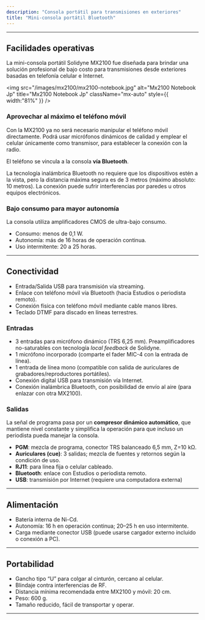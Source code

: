 ```yaml
---
description: "Consola portátil para transmisiones en exteriores"
title: "Mini-consola portátil Bluetooth"
---
```


---

## Facilidades operativas

La mini-consola portátil Solidyne MX2100 fue diseñada para brindar una solución profesional de bajo costo para transmisiones desde exteriores basadas en telefonía celular e Internet.

<img
  src="/images/mx2100/mx2100-notebook.jpg"
  alt="Mx2100 Notebook Jp"
  title="Mx2100 Notebook Jp"
  className="mx-auto"
  style={{ width:"81%" }}
/>

### Aprovechar al máximo el teléfono móvil

Con la MX2100 ya no será necesario manipular el teléfono móvil directamente. Podrá usar micrófonos dinámicos de calidad y emplear el celular únicamente como transmisor, para establecer la conexión con la radio.

El teléfono se vincula a la consola **vía Bluetooth**.

<Note>
  La tecnología inalámbrica Bluetooth no requiere que los dispositivos estén a la vista, pero la distancia máxima segura es de 3 metros (máximo absoluto: 10 metros). La conexión puede sufrir interferencias por paredes u otros equipos electrónicos.
</Note>

### Bajo consumo para mayor autonomía

La consola utiliza amplificadores CMOS de ultra-bajo consumo.

- Consumo: menos de 0,1 W.
- Autonomía: más de 16 horas de operación continua.
- Uso intermitente: 20 a 25 horas.

---

## Conectividad

- Entrada/Salida USB para transmisión vía streaming.
- Enlace con teléfono móvil vía Bluetooth (hacia Estudios o periodista remoto).
- Conexión física con teléfono móvil mediante cable manos libres.
- Teclado DTMF para discado en líneas terrestres.

### Entradas

- 3 entradas para micrófono dinámico (TRS 6,25 mm). Preamplificadores no-saturables con tecnología _local feedback_ de Solidyne.
- 1 micrófono incorporado (comparte el fader MIC-4 con la entrada de línea).
- 1 entrada de línea mono (compatible con salida de auriculares de grabadores/reproductores portátiles).
- Conexión digital USB para transmisión vía Internet.
- Conexión inalámbrica Bluetooth, con posibilidad de envío al aire (para enlazar con otra MX2100).

### Salidas

La señal de programa pasa por un **compresor dinámico automático**, que mantiene nivel constante y simplifica la operación para que incluso un periodista pueda manejar la consola.

- **PGM**: mezcla de programa, conector TRS balanceado 6,5 mm, Z=10 kΩ.
- **Auriculares (cue)**: 3 salidas; mezcla de fuentes y retornos según la condición de uso.
- **RJ11**: para línea fija o celular cableado.
- **Bluetooth**: enlace con Estudios o periodista remoto.
- **USB**: transmisión por Internet (requiere una computadora externa)

---

## Alimentación

- Batería interna de Ni-Cd.
- Autonomía: 16 h en operación continua; 20–25 h en uso intermitente.
- Carga mediante conector USB (puede usarse cargador externo incluido o conexión a PC).

---

## Portabilidad

- Gancho tipo “U” para colgar al cinturón, cercano al celular.
- Blindaje contra interferencias de RF.
- Distancia mínima recomendada entre MX2100 y móvil: 20 cm.
- Peso: 600 g.
- Tamaño reducido, fácil de transportar y operar.

---